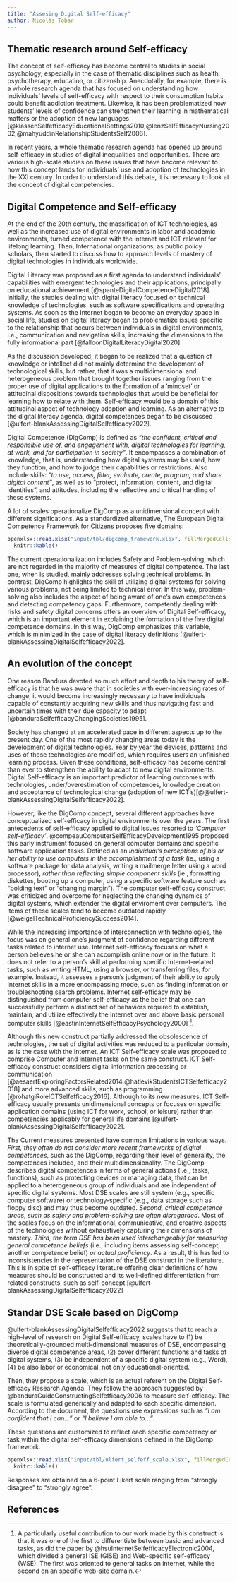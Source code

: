```yaml
---
title: "Assesing Digital Self-efficacy"
author: Nicolás Tobar
---
```


## Thematic research around Self-efficacy

The concept of self-efficacy has become central to studies in social psychology, especially in the case of thematic disciplines such as health, psychotherapy, education, or citizenship. Anecdotally, for example, there is a whole research agenda that has focused on understanding how individuals' levels of self-efficacy with respect to their consumption habits could benefit addiction treatment. Likewise, it has been problematized how students' levels of confidence can strengthen their learning in mathematical matters or the adoption of new languages [@klassenSelfefficacyEducationalSettings2010;@lenzSelfEfficacyNursing2002;@mahyuddinRelationshipStudentsSelf2006].

In recent years, a whole thematic research agenda has opened up around self-efficacy in studies of digital inequalities and opportunities. There are various high-scale studies on these issues that have become relevant to how this concept lands for individuals' use and adoption of technologies in the XXI century. In order to understand this debate, it is necessary to look at the concept of digital competencies.

## Digital Competence and Self-efficacy

At the end of the 20th century, the massification of ICT technologies, as well as the increased use of digital environments in labor and academic environments, turned competence with the internet and ICT relevant for lifelong learning. Then, International organizations, as public policy scholars, then started to discuss how to approach levels of mastery of digital technologies in individuals worldwide.

Digital Literacy was proposed as a first agenda to understand individuals' capabilities with emergent technologies and their applications, principally on educational achievement [@spanteDigitalCompetenceDigital2018]. Initially, the studies dealing with digital literacy focused on technical knowledge of technologies, such as software specifications and operating systems. As soon as the Internet began to become an everyday space in social life, studies on digital literacy began to problematize issues specific to the relationship that occurs between individuals in digital environments, i.e., communication and navigation skills, increasing the dimensions to the fully informational part [@falloonDigitalLiteracyDigital2020].

As the discussion developed, it began to be realized that a question of knowledge or intellect did not mainly determine the development of technological skills, but rather, that it was a multidimensional and heterogeneous problem that brought together issues ranging from the proper use of digital applications to the formation of a 'mindset' or attitudinal dispositions towards technologies that would be beneficial for learning how to relate with them. Self-efficacy would be a domain of this attitudinal aspect of technology adoption and learning. As an alternative to the digital literacy agenda, digital competences began to be discussed [@ulfert-blankAssessingDigitalSelfefficacy2022].

Digital Competence (DigComp) is defined as *“the confident, critical and responsible use of, and engagement with, digital technologies for learning, at work, and for participation in society”*. It encompasses a combination of knowledge, that is, understanding how digital systems may be used, how they function, and how to judge their capabilities or restrictions. Also include skills: *“to use, access, filter, evaluate, create, program, and share digital content”*, as well as to “protect, information, content, and digital identities”, and attitudes, including the reflective and critical handling of these systems. 

A lot of scales operationalize DigComp as a unidimensional concept with different significations. As a standardized alternative, The European Digital Competence Framework for Citizens proposes five domains:

```r
openxlsx::read.xlsx("input/tbl/digcomp_framework.xlsx", fillMergedCells = TRUE)|>
  knitr::kable()
```

The current operationalization includes Safety and Problem-solving, which are not regarded in the majority of measures of digital competence. The last one, when is studied, mainly addresses solving technical problems. In contrast, DigComp highlights the skill of utilizing digital systems for solving various problems, not being limited to technical error. In this way, problem-solving also includes the aspect of being aware of one's own competences and detecting competency gaps. Furthermore, competently dealing with risks and safety digital concerns offers an overview of Digital Self-efficacy, which is an important element in explaining the formation of the five digital competence domains. In this way, DigComp emphasizes this variable, which is minimized in the case of digital literacy definitions [@ulfert-blankAssessingDigitalSelfefficacy2022].

## An evolution of the concept

One reason Bandura devoted so much effort and depth to his theory of self-efficacy is that he was aware that in societies with ever-increasing rates of change, it would become increasingly necessary to have individuals capable of constantly acquiring new skills and thus navigating fast and uncertain times with their due capacity to adapt [@banduraSelfefficacyChangingSocieties1995].

Society has changed at an accelerated pace in different aspects up to the present day. One of the most rapidly changing areas today is the development of digital technologies. Year by year the devices, patterns and uses of these technologies are modified, which requires users an unfinished learning process. Given these conditions, self-efficacy has become central than ever to strengthen the ability to adapt to new digital environments. Digital Self-efficacy is an important predictor of learning outcomes with technologies, under/overestimation of competences, knowledge creation and acceptance of technological change (adoption of new ICT’s)[@@ulfert-blankAssessingDigitalSelfefficacy2022].

However, like the DigComp concept, several different approaches have conceptualized self-efficacy in digital environments over the years. The first antecedents of self-efficacy applied to digital issues resorted to *‘Computer self-efficacy’*. @compeauComputerSelfEfficacyDevelopment1995 proposed this early instrument focused on general computer domains and specific software application tasks. Defined as an *individual's perceptions of his or her ability to use computers in the accomplishment of a task* (ie., using a software package for data analysis, writing a mailmerge letter using a word processor), *rather than reflecting simple component skills* (ie., formatting diskettes, booting up a computer, using a specific software feature such as "bolding text" or "changing margin”). The computer self-efficacy construct was criticized and overcome for neglecting the changing dynamics of digital systems, which extender the digital enviroment over computers. The items of these scales tend to become outdated rapidly [@weigelTechnicalProficiencySuccess2014].

While the increasing importance of interconnection with technologies, the focus was on general one’s judgment of confidence regarding different tasks related to internet use. Internet self-efficacy focuses on what a person believes he or she can accomplish online now or in the future. It does not refer to a person's skill at performing specific Internet-related tasks, such as writing HTML, using a browser, or transferring files, for example. Instead, it assesses a person's judgment of their ability to apply Internet skills in a more encompassing mode, such as finding information or troubleshooting search problems. Internet self-efficacy may be distinguished from computer self-efficacy as the belief that one can successfully perform a distinct set of behaviors required to establish, maintain, and utilize effectively the Internet over and above basic personal computer skills [@eastinInternetSelfEfficacyPsychology2000] [^division_selfeff].

[^division_selfeff]: A particularly useful contribution to our work made by this construct is that it was one of the first to differentiate between basic and advanced tasks, as did the paper by @hsuInternetSelfefficacyElectronic2004, which divided a general ISE (GISE) and Web-specific self-efficacy (WSE). The first was oriented to general tasks on internet, while the second on an specific web-site domain.

Although this new construct partially addressed the obsolescence of technologies, the set of digital activities was reduced to a particular domain, as is the case with the Internet. An ICT Self-efficacy scale was proposed to comprise Computer and internet tasks on the same construct. ICT Self-efficacy construct considers digital information processing or communication [@aesaertExploringFactorsRelated2014;@hatlevikStudentsICTSelfefficacy2018] and more advanced skills, such as programming [@rohatgiRoleICTSelfefficacy2016]. Although to its new measures, ICT Self-efficacy usually presents unidimensional concepts or focuses on specific application domains (using ICT for work, school, or leisure) rather than competencies applicably for general life domains [@ulfert-blankAssessingDigitalSelfefficacy2022].

The Current measures presented have common limitations in various ways. *First, they often do not consider more recent frameworks of digital competences*, such as the DigComp, regarding their level of generality, the competences included, and their multidimensionality. The DigComp describes digital competences in terms of general actions (i.e., tasks, functions), such as protecting devices or managing data, that can be applied to a heterogeneous group of individuals and are independent of specific digital systems. Most DSE scales are still system (e.g., specific computer software) or technology-specific (e.g., data storage such as floppy disc) and may thus become outdated. *Second, critical competence areas, such as safety and problem-solving are often disregarded*. Most of the scales focus on the informational, communicative, and creative aspects of the technologies without exhaustively capturing their dimensions of mastery. *Third, the term DSE has been used interchangeably for measuring general competence beliefs* (i.e., including items assessing self-concept, another competence belief) *or actual proficiency*. As a result, this has led to inconsistencies in the representation of the DSE construct in the literature. This is in spite of self-efficacy literature offering clear definitions of how measures should be constructed and its well-defined differentiation from related constructs, such as self-concept [@ulfert-blankAssessingDigitalSelfefficacy2022]

## Standar DSE Scale based on DigComp

@ulfert-blankAssessingDigitalSelfefficacy2022 suggests that to reach a high-level of research on Digital Self-efficacy, scales have to (1) be theoretically-grounded multi-dimensional measures of DSE, encompassing diverse digital competence areas, (2) cover different functions and tasks of digital systems, (3) be independent of a specific digital system (e.g., Word), (4) be also labor or economical, not only educational-oriented.

Then, they propose a scale, which is an actual referent on the Digital Self-efficacy Research Agenda. They follow the approach suggested by @banduraGuideConstructingSelfefficacy2006 to measure self-efficacy. The scale is formulated generically and adapted to each specific dimension. According to the document, the questions use expressions such as *“I am confident that I can...”* or *“I believe I am able to...”*.

These questions are customized to reflect each specific competency or task within the digital self-efficacy dimensions defined in the DigComp framework.

```r
openxlsx::read.xlsx("input/tbl/ulfert_selfeff_scale.xlsx", fillMergedCells = TRUE)|>
  knitr::kable()
```

Responses are obtained on a 6-point Likert scale ranging from “strongly disagree” to “strongly agree”.

## References {.unnumbered}
